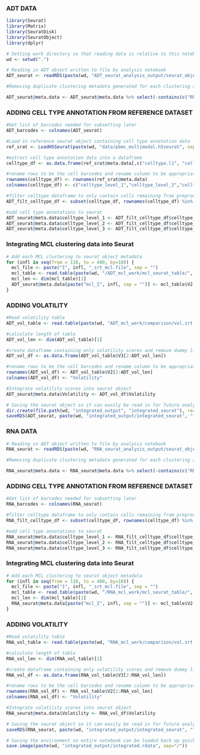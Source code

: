 
### ADT DATA ###

```r
library(Seurat)
library(Matrix)
library(SeuratDisk)
library(SeuratObject)
library(dplyr)
```

```r
# Setting work directory so that reading data is relative to this notebook
wd <- setwd(".")
```

```r
# Reading in ADT object written to file by analysis notebook
ADT_seurat <- readRDS(paste(wd, "ADT_seurat_analysis_output/seurat_objects", "seurat.rds", sep="/"))
```

```r
#Removing duplicate clustering metadata generated for each clustering and default "seurat_clusters" column

ADT_seurat@meta.data <- ADT_seurat@meta.data %>% select(-contains(c("RNA_snn_res", "seurat_clusters")))
```

### ADDING CELL TYPE ANNOTATION FROM REFERENCE DATASET

```r
#Get list of barcodes needed for subsetting later
ADT_barcodes <- colnames(ADT_seurat)
```

```r
#Load in reference seurat object containing cell type annotation data
ref_srat <- LoadH5Seurat(paste(wd, "data/pbmc_multimodal.h5seurat", sep="/"))
```

```r
#extract cell type annotation data into a dataframe
celltype_df <- as.data.frame(ref_srat@meta.data[,c("celltype.l1", "celltype.l2", "celltype.l3")])
```

```r
#rename rows to be the cell barcodes and rename column to be appropriat
rownames(celltype_df) <- rownames(ref_srat@meta.data)
colnames(celltype_df) <- c("celltype_level_1","celltype_level_2","celltype_level_3")
```

```r
#filter celltype dataframe to only contain cells remaining from preprocessing in seurat object as reference seurat was not preprocessed
ADT_filt_celltype_df <- subset(celltype_df, rownames(celltype_df) %in% ADT_barcodes)
```

```r
#add cell type annotations to seurat
ADT_seurat@meta.data$celltype_level_1 <- ADT_filt_celltype_df$celltype_level_1
ADT_seurat@meta.data$celltype_level_2 <- ADT_filt_celltype_df$celltype_level_2
ADT_seurat@meta.data$celltype_level_3 <- ADT_filt_celltype_df$celltype_level_3
```

### Integrating MCL clustering data into Seurat

```r
# Add each MCL clustering to seurat object metadata
for (infl in seq(from = 110, to = 400, by=10)) {
  mcl_file <- paste("I", infl, "_srt_mcl.file", sep = "")
  mcl_table <- read.table(paste(wd, "/ADT_mcl_work/mcl_seurat_table/", mcl_file, sep = ""))
  mcl_len <- dim(mcl_table)[1]
  ADT_seurat@meta.data[paste("mcl_I", infl, sep = "")] <- mcl_table$V2[2:mcl_len]
} 
```

### ADDING VOLATILITY

```r
#Read volatility table
ADT_vol_table <- read.table(paste(wd, "ADT_mcl_work/comparison/vol.srt.file", sep = "/"))
```

```r
#calculate length of table
ADT_vol_len <- dim(ADT_vol_table)[1]
```

```r
#create dataframe containing only volatility scores and remove dummy line that MCL needs
ADT_vol_df <- as.data.frame(ADT_vol_table$V3[2:ADT_vol_len])
```

```r
#rename rows to be the cell barcodes and rename column to be appropriate
rownames(ADT_vol_df) <- ADT_vol_table$V2[2:ADT_vol_len]
colnames(ADT_vol_df) <- "Volatility"
```

```r
#Integrate volatility scores into seurat object
ADT_seurat@meta.data$Volatility <- ADT_vol_df$Volatility
```

```r
# Saving the seurat object so it can easily be read in for future analysis
dir.create(file.path(wd, "integrated_output", "integrated_seurat"), recursive = TRUE)
saveRDS(ADT_seurat, paste(wd, "integrated_output/integrated_seurat", "full_ADT_seurat.rds", sep="/"))
```

### RNA DATA ###

```r
# Reading in ADT object written to file by analysis notebook
RNA_seurat <- readRDS(paste(wd, "RNA_seurat_analysis_output/seurat_objects", "seurat.rds", sep="/"))
```

```r
#Removing duplicate clustering metadata generated for each clustering and default "seurat_clusters" column

RNA_seurat@meta.data <- RNA_seurat@meta.data %>% select(-contains(c("RNA_snn_res", "seurat_clusters")))
```

### ADDING CELL TYPE ANNOTATION FROM REFERENCE DATASET

```r
#Get list of barcodes needed for subsetting later
RNA_barcodes <- colnames(RNA_seurat)
```

```r
#filter celltype dataframe to only contain cells remaining from preprocessing in seurat object as reference seurat was not preprocessed
RNA_filt_celltype_df <- subset(celltype_df, rownames(celltype_df) %in% RNA_barcodes)
```

```r
#add cell type annotations to seurat
RNA_seurat@meta.data$celltype_level_1 <- RNA_filt_celltype_df$celltype_level_1
RNA_seurat@meta.data$celltype_level_2 <- RNA_filt_celltype_df$celltype_level_2
RNA_seurat@meta.data$celltype_level_3 <- RNA_filt_celltype_df$celltype_level_3
```

### Integrating MCL clustering data into Seurat

```r
# Add each MCL clustering to seurat object metadata
for (infl in seq(from = 110, to = 400, by=10)) {
  mcl_file <- paste("I", infl, "_srt_mcl.file", sep = "")
  mcl_table <- read.table(paste(wd, "/RNA_mcl_work/mcl_seurat_table/", mcl_file, sep = ""))
  mcl_len <- dim(mcl_table)[1]
  RNA_seurat@meta.data[paste("mcl_I", infl, sep = "")] <- mcl_table$V2[2:mcl_len]
} 
```

### ADDING VOLATILITY

```r
#Read volatility table
RNA_vol_table <- read.table(paste(wd, "RNA_mcl_work/comparison/vol.srt.file", sep = "/"))
```

```r
#calculate length of table
RNA_vol_len <- dim(RNA_vol_table)[1]
```

```r
#create dataframe containing only volatility scores and remove dummy line that MCL needs
RNA_vol_df <- as.data.frame(RNA_vol_table$V3[2:RNA_vol_len])
```

```r
#rename rows to be the cell barcodes and rename column to be appropriate
rownames(RNA_vol_df) <- RNA_vol_table$V2[2:RNA_vol_len]
colnames(RNA_vol_df) <- "Volatility"
```

```r
#Integrate volatility scores into seurat object
RNA_seurat@meta.data$Volatility <- RNA_vol_df$Volatility
```

```r
# Saving the seurat object so it can easily be read in for future analysis
saveRDS(RNA_seurat, paste(wd, "integrated_output/integrated_seurat", "full_RNA_seurat.rds", sep="/"))
```

```r
# Saving the environment so entire notebook can be loaded back up quickly
save.image(paste(wd, "integrated_output/integrated.rdata", sep="/"))
```
